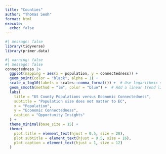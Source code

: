 ```yaml
---
title: "Counties"
author: "Thomas Seoh"
format: html
execute:
  echo: false
---
```



```r
#| message: false
library(tidyverse)
library(primer.data)
```

```r
#| warning: false
#| message: false
connectedness |>
  ggplot(mapping = aes(x = population, y = connectedness)) +
  geom_point(color = "black", alpha = 1) +
  scale_x_log10(labels = scales::comma_format()) +  # Use logarithmic scale for x-axis
  geom_smooth(method = "lm", color = "blue") +  # Add a linear trend line
  labs(
    title = "US County Populations versus Economic Connectedness",
    subtitle = "Population size does not matter to EC",
    x = "Population",
    y = "Economic Connectedness",
    caption = "Opportunity Insights"
  ) +
  theme_minimal(base_size = 15) +
  theme(
    plot.title = element_text(hjust = 0.5, size = 20),
    plot.subtitle = element_text(hjust = 0.5, size = 16),
    plot.caption = element_text(hjust = 1, size = 12)
  )
```